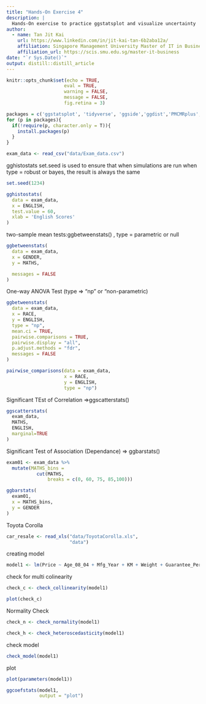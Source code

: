 ```yaml
---
title: "Hands-On Exercise 4"
description: |
  Hands-On exercise to practice ggstatsplot and visualize uncertainty
author:
  - name: Tan Jit Kai
    url: https://www.linkedin.com/in/jit-kai-tan-6b2aba12a/
    affiliation: Singapore Management University Master of IT in Business
    affiliation_url: https://scis.smu.edu.sg/master-it-business
date: "`r Sys.Date()`"
output: distill::distill_article
---
```


```r
knitr::opts_chunk$set(echo = TRUE,
                     eval = TRUE,
                     warning = FALSE,
                     message = FALSE,
                     fig.retina = 3)
```

```r
packages = c('ggstatsplot', 'tidyverse', 'ggside','ggdist','PMCMRplus','readxl','see','performance','parameters','report')
for (p in packages){
  if(!require(p, character.only = T)){
    install.packages(p)
  }
}
```

```r
exam_data <- read_csv("data/Exam_data.csv")
```

gghistostats
set.seed is used to ensure that when simulations are run when type = robust or bayes, the result is always the same

```r
set.seed(1234)

gghistostats(
  data = exam_data,
  x = ENGLISH,
  test.value = 60,
  xlab = 'English Scores'
)
```

two-sample mean tests:ggbetweenstats() , type = parametric or null
```r
ggbetweenstats(
  data = exam_data,
  x = GENDER,
  y = MATHS,

  messages = FALSE
)
```

One-way ANOVA Test (type => "np" or "non-parametric)

```r
ggbetweenstats(
  data = exam_data,
  x = RACE,
  y = ENGLISH,
  type = "np",
  mean.ci = TRUE,
  pairwise.comparisons = TRUE,
  pairwise.display = "all",
  p.adjust.methods = "fdr",
  messages = FALSE
)
```

```r
pairwise_comparisons(data = exam_data,
                     x = RACE,
                     y = ENGLISH,
                     type = "np")
```

Significant TEst of Correlation =>ggscatterstats()
```r
ggscatterstats(
  exam_data,
  MATHS,
  ENGLISH,
  marginal=TRUE
)
```


Significant Test of Association (Dependance) => ggbarstats()
```r

exam01 <- exam_data %>%
  mutate(MATHS_bins = 
           cut(MATHS,
               breaks = c(0, 60, 75, 85,100)))

ggbarstats(
  exam01,
  x = MATHS_bins,
  y = GENDER
)
```


Toyota Corolla

```r
car_resale <- read_xls("data/ToyotaCorolla.xls",
                       "data")
```

creating model

```r
model1 <- lm(Price ~ Age_08_04 + Mfg_Year + KM + Weight + Guarantee_Period, data = car_resale)
```

check for multi colinearity
```r
check_c <- check_collinearity(model1)
```

```r
plot(check_c)
```

Normality Check

```r
check_n <- check_normality(model1)
```

```r
check_h <- check_heteroscedasticity(model1)
```

check model

```r
check_model(model1)
```

plot

```r
plot(parameters(model1))

```


```r
ggcoefstats(model1,
            output = "plot")
```